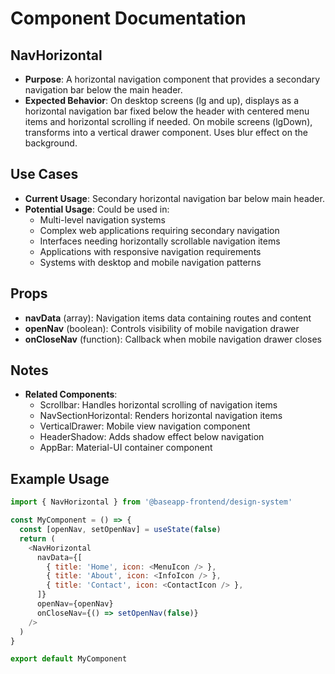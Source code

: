 
<Meta title="@baseapp-frontend | components/Navigation/NavHorizontal" />

# Component Documentation

## NavHorizontal

- **Purpose**: A horizontal navigation component that provides a secondary navigation bar below the main header.
- **Expected Behavior**: On desktop screens (lg and up), displays as a horizontal navigation bar fixed below the header with centered menu items and horizontal scrolling if needed. On mobile screens (lgDown), transforms into a vertical drawer component. Uses blur effect on the background.

## Use Cases

- **Current Usage**: Secondary horizontal navigation bar below main header.
- **Potential Usage**: Could be used in:
  - Multi-level navigation systems
  - Complex web applications requiring secondary navigation
  - Interfaces needing horizontally scrollable navigation items
  - Applications with responsive navigation requirements
  - Systems with desktop and mobile navigation patterns

## Props

- **navData** (array): Navigation items data containing routes and content
- **openNav** (boolean): Controls visibility of mobile navigation drawer 
- **onCloseNav** (function): Callback when mobile navigation drawer closes

## Notes

- **Related Components**:
  - Scrollbar: Handles horizontal scrolling of navigation items
  - NavSectionHorizontal: Renders horizontal navigation items
  - VerticalDrawer: Mobile view navigation component
  - HeaderShadow: Adds shadow effect below navigation
  - AppBar: Material-UI container component

## Example Usage

```javascript
import { NavHorizontal } from '@baseapp-frontend/design-system'

const MyComponent = () => {
  const [openNav, setOpenNav] = useState(false)
  return (
    <NavHorizontal
      navData={[
        { title: 'Home', icon: <MenuIcon /> },
        { title: 'About', icon: <InfoIcon /> },
        { title: 'Contact', icon: <ContactIcon /> },
      ]}
      openNav={openNav}
      onCloseNav={() => setOpenNav(false)}
    />
  )
}

export default MyComponent
```